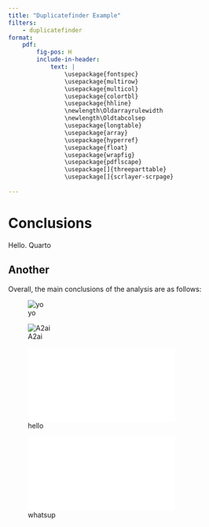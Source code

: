```yaml
---
title: "Duplicatefinder Example"
filters:
    - duplicatefinder
format:
    pdf:
        fig-pos: H
        include-in-header:
            text: |
                \usepackage{fontspec}
                \usepackage{multirow}
                \usepackage{multicol}
                \usepackage{colortbl}
                \usepackage{hhline}
                \newlength\Oldarrayrulewidth
                \newlength\Oldtabcolsep
                \usepackage{longtable}
                \usepackage{array}
                \usepackage{hyperref}
                \usepackage{float}
                \usepackage{wrapfig}
                \usepackage{pdflscape}
                \usepackage[]{threeparttable}
                \usepackage[]{scrlayer-scrpage}
            
---
```



# Conclusions

Hello. Quarto

## Another 

Overall, the main conclusions of the analysis are 
as follows:



![yo](testfiles/A2-Ai_Logo_150dpi.png){#fig-one}

![A2ai](testfiles/A2-Ai_Logo_150dpi.png){#fig-one}


![hello](testfiles/demofile1.pdf){#fig-one}

![whatsup](testfiles/demofile1.pdf){#fig-one}


```{=latex}
\begin{table}[H]
\begin{center}

\caption{Continuous demographic covariate summary} 
\label{one}
\input{testfiles/testtable.tex}

\end{center}
\end{table}
```


```{=latex}
\begin{table}[H]
\begin{center}

\caption{Summary of base model runs} 
\label{one}
\input{testfiles/testtable2.tex}

\end{center}
\end{table}
```



